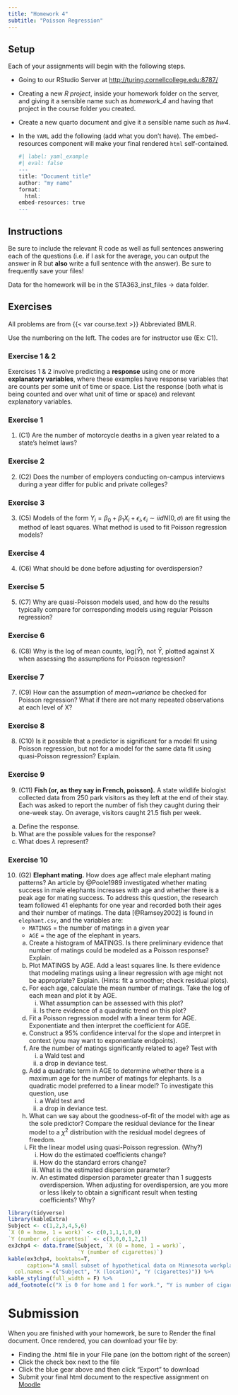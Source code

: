 ```yaml
---
title: "Homework 4"
subtitle: "Poisson Regression"
---
```



## Setup

Each of your assignments will begin with the following steps.

-   Going to our RStudio Server at <http://turing.cornellcollege.edu:8787/>

-   Creating a new *R project*, inside your homework folder on the server, and giving it a sensible name such as *homework_4* and having that project in the course folder you created. 

-   Create a new quarto document and give it a sensible name such as *hw4*.

-   In the `YAML` add the following (add what you don't have). The embed-resources component will make your final rendered `html` self-contained.

    ```r
#| label: yaml_example
#| eval: false
---
title: "Document title"
author: "my name"
format:
  html:
    embed-resources: true
---
    ```

## Instructions

Be sure to include the relevant R code as well as full sentences answering each of the questions (i.e. if I ask for the average, you can output the answer in R but **also** write a full sentence with the answer). Be sure to frequently save your files!

Data for the homework will be in the STA363_inst_files -> data folder.

## Exercises

All problems are from {{< var course.text >}} Abbreviated BMLR. 

Use the numbering on the left. The codes are for instructor use (Ex: C1).

### Exercise 1 & 2 

Exercises 1 & 2 involve predicting a __response__ using one or more __explanatory variables__, where these examples have response variables that are counts per some unit of time or space. List the response (both what is being counted and over what unit of time or space) and relevant explanatory variables.  

### Exercise 1

1. (C1) Are the number of motorcycle deaths in a given year related to a state's helmet laws?

### Exercise 2

2. (C2) Does the number of employers conducting on-campus interviews during a year differ for public and private colleges? 

### Exercise 3

3. (C5) Models of the form $Y_i=\beta_0+\beta_1X_i+\epsilon_i, \epsilon_i \sim iidN(0,\sigma)$ are fit using the method of least squares. What method is used to fit Poisson regression models?

### Exercise 4

4. (C6) What should be done before adjusting for overdispersion?

### Exercise 5

5. (C7) Why are quasi-Poisson models used, and how do the results typically compare for corresponding models using regular Poisson regression?

### Exercise 6

6. (C8) Why is the log of mean counts, log($\bar{Y}$), not $\bar{Y}$, plotted against X when assessing the assumptions for Poisson regression? 

### Exercise 7

7. (C9) How can the assumption of *mean=variance* be checked for Poisson regression? What if there are not many repeated observations at each level of X?

### Exercise 8

8. (C10) Is it possible that a predictor is significant for a model fit using Poisson regression, but not for a model for the same data fit using quasi-Poisson regression? Explain.

### Exercise 9

9. (C11) __Fish (or, as they say in French, poisson).__ A state wildlife biologist collected data from 250 park visitors as they left at the end of their stay. Each was asked to report the number of fish they caught during their one-week stay. On average, visitors caught 21.5 fish per week.
    
a. Define the response. 
b. What are the possible values for the response?
c. What does $\lambda$ represent? 

### Exercise 10

10. (G2) __Elephant mating.__ How does age affect male elephant mating patterns? An article by @Poole1989 investigated whether mating success in male elephants increases with age and whether there is a peak age for mating success. To address this question, the research team followed 41 elephants for one year and recorded both their ages and their number of matings. The data [@Ramsey2002] is found in `elephant.csv`, and the variables are:
    - `MATINGS` = the number of matings in a given year
    - `AGE` = the age of the elephant in years.
    a. Create a histogram of MATINGS. Is there preliminary evidence that number of matings could be modeled as a Poisson response? Explain.
    b. Plot MATINGS by AGE. Add a least squares line. Is there evidence that modeling matings using a linear regression with age might not be appropriate? Explain.  (Hints: fit a smoother; check residual plots).
    c. For each age, calculate the mean number of matings. Take the log of each mean and plot it by AGE.
        i. What assumption can be assessed with this plot?
        ii. Is there evidence of a quadratic trend on this plot?
    d. Fit a Poisson regression model with a linear term for AGE. Exponentiate and then interpret the coefficient for AGE. 
    e. Construct a 95\% confidence interval for the slope and interpret in context (you may want to exponentiate endpoints).
    f. Are the number of matings significantly related to age? Test with
        i. a Wald test and
        ii. a drop in deviance test.
    g. Add a quadratic term in AGE to determine whether there is a maximum age for the number of matings for  elephants. Is a quadratic model preferred to a linear model? To investigate this question, use
        i. a Wald test and
        ii. a drop in deviance test.
    h. What can we say about the goodness-of-fit of the model with age as the sole predictor? Compare the residual deviance for the linear model to a $\chi^2$ distribution with the residual model degrees of freedom.
    i. Fit the linear model using quasi-Poisson regression. (Why?)
        i. How do the estimated coefficients change?
        ii. How do the standard errors change?
        iii. What is the estimated dispersion parameter?
        iv. An estimated dispersion parameter greater than 1 suggests overdispersion. When adjusting for overdispersion, are you more or less likely to obtain a significant result when testing coefficients? Why?  

```r
library(tidyverse)
library(kableExtra)
Subject <- c(1,2,3,4,5,6)
`X (0 = home, 1 = work)` <- c(0,1,1,1,0,0)
`Y (number of cigarettes)` <- c(3,0,0,1,2,1)
ex3chp4 <- data.frame(Subject, `X (0 = home, 1 = work)`, 
                      `Y (number of cigarettes)`)
kable(ex3chp4, booktabs=T, 
      caption="A small subset of hypothetical data on Minnesota workplace rules on smoking.",
  col.names = c("Subject", "X (location)", "Y (cigarettes)")) %>%
kable_styling(full_width = F) %>%
add_footnote(c("X is 0 for home and 1 for work.", "Y is number of cigaretttes in a 2-hour period."), notation = "none")
```

# Submission

When you are finished with your homework, be sure to Render the final document. Once rendered, you can download your file by:

-   Finding the .html file in your File pane (on the bottom right of the screen)
-   Click the check box next to the file
-   Click the blue gear above and then click "Export" to download
-   Submit your final html document to the respective assignment on [Moodle]({{< var course.moodle >}})



